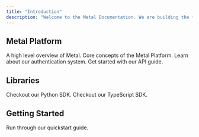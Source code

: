 ```yaml
---
title: "Introduction"
description: "Welcome to the Metal Documentation. We are building the ✨AI datastore✨ of the future."
---
```


## Metal Platform

<CardGroup>

  <Card title="Platform" icon="rectangles-mixed" href="/platform">
    A high level overview of Metal.
  </Card>
  <Card title="Concepts" icon="rectangle-history" href="/concepts">
    Core concepts of the Metal Platform.
  </Card>
   <Card title="Authentication" icon="rectangle-barcode" href="/authentication">
    Learn about our authentication system.
  </Card>
  <Card title="API Endpoints" icon="webhook" href="/api-reference">
    Get started with our API guide.
  </Card>
</CardGroup>

## Libraries

<CardGroup>
  <Card title="Python SDK" icon="python" href="/sdk-python">
    Checkout our Python SDK.
  </Card>
  <Card title="Typescript SDK" icon="js" href="/sdk-typescript">
    Checkout our TypeScript SDK.
  </Card>
</CardGroup>

## Getting Started

<CardGroup>
  <Card title="Quickstart" icon="rabbit-running" href="/get-started-typescript">
    Run through our quickstart guide.
  </Card>
</CardGroup>
